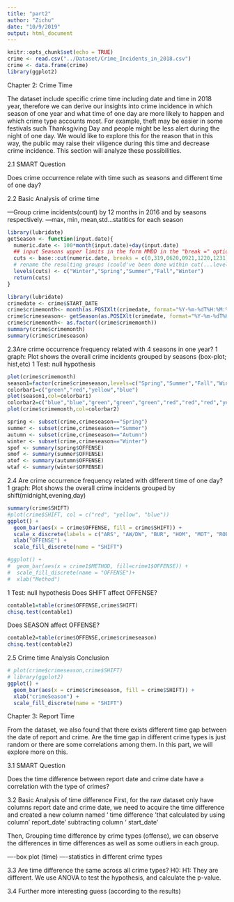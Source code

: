 ```yaml
---
title: "part2"
author: "Zichu"
date: "10/9/2019"
output: html_document
---
```


```r
knitr::opts_chunk$set(echo = TRUE)
crime <- read.csv("../Dataset/Crime_Incidents_in_2018.csv")
crime <- data.frame(crime)
library(ggplot2)
```


Chapter 2: Crime Time

The dataset include specific crime time including date and time in 2018 year, therefore we can derive our insights into crime incidence in  which season of one year and what time of one day are more likely to happen and which crime type accounts most. For example, theft may be easier in some festivals such Thanksgiving Day and people might be less alert during the night of one day. We would like to explore this for the reason that in this way, the public may raise their viligence during this time and decrease crime incidence.  This section will analyze these possibilities.


2.1 SMART Question

Does crime occurrence relate with time such as seasons and different time of one day?

2.2 Basic Analysis of crime time

—Group crime incidents(count) by 12 months in 2016 and by seasons respectively.
—max, min, mean,std…statitics for each season
```r
library(lubridate)
getSeason <- function(input.date){
  numeric.date <- 100*month(input.date)+day(input.date)
  ## input Seasons upper limits in the form MMDD in the "break =" option:
  cuts <- base::cut(numeric.date, breaks = c(0,319,0620,0921,1220,1231)) 
  # rename the resulting groups (could've been done within cut(...levels=) if "Winter" wasn't double
  levels(cuts) <- c("Winter","Spring","Summer","Fall","Winter")
  return(cuts)
}
```


```r
library(lubridate)
crimedate <- crime$START_DATE
crime$crimemonth<- month(as.POSIXlt(crimedate, format="%Y-%m-%dT%H:%M:%S.000Z"))
crime$crimeseason<- getSeason(as.POSIXlt(crimedate, format="%Y-%m-%dT%H:%M:%S.000Z"))
crime$crimemonth<- as.factor((crime$crimemonth))
summary(crime$crimemonth)
summary(crime$crimeseason)
```

2.3Are crime occurrence frequency related with 4 seasons in one year?
1 graph:
Plot shows the overall crime incidents grouped by seasons (box-plot; hist,etc)
1 Test: null hypothesis
```r
plot(crime$crimemonth)
season1=factor(crime$crimeseason,levels=c("Spring","Summer","Fall","Winter"))
colorbar1=c("green","red","yellow","blue")
plot(season1,col=colorbar1)
colorbar2=c("blue","blue","green","green","green","red","red","red","yellow","yellow","yellow","blue")
plot(crime$crimemonth,col=colorbar2)

```

```r
spring <- subset(crime,crimeseason=="Spring")
summer <- subset(crime,crimeseason=="Summer")
autumn <- subset(crime,crimeseason=="Autumn")
winter <- subset(crime,crimeseason=="Winter")
spof <- summary(spring$OFFENSE)
smof <- summary(summer$OFFENSE)
atof <- summary(autumn$OFFENSE)
wtaf <- summary(winter$OFFENSE)
```




2.4 Are crime occurrence frequency related with different time of one day?
1 graph:
Plot shows the overall crime incidents grouped by shift(midnight,evening,day) 
```r
summary(crime$SHIFT)
#plot(crime$SHIFT, col = c("red", "yellow", "blue"))
ggplot() + 
  geom_bar(aes(x = crime$OFFENSE, fill = crime$SHIFT)) + 
  scale_x_discrete(labels = c("ARS", "AW/DW", "BUR", "HOM", "MOT", "ROB", "SA", "TF/A", "T/O")) +
  xlab("OFFENSE") +
  scale_fill_discrete(name = "SHIFT")

#ggplot() +
#  geom_bar(aes(x = crime1$METHOD, fill=crime1$OFFENSE)) +
#  scale_fill_discrete(name = "OFFENSE")+
#  xlab("Method")
```

1 Test: null hypothesis
Does SHIFT affect OFFENSE?
```r
contable1=table(crime$OFFENSE,crime$SHIFT)
chisq.test(contable1)
```

Does SEASON affect OFFENSE?
```r
contable2=table(crime$OFFENSE,crime$crimeseason)
chisq.test(contable2)
```



2.5 Crime time Analysis Conclusion
```r
# plot(crime$crimeseason,crime$SHIFT)
# library(ggplot2)
ggplot() + 
  geom_bar(aes(x = crime$crimeseason, fill = crime$SHIFT)) +
  xlab("crimeSeason") +
  scale_fill_discrete(name = "SHIFT")
```

Chapter 3: Report Time

From the dataset, we also found that there exists different time gap between the date of report and crime. Are the time gap in different crime types is just random or there are some correlations among them. In this part, we will explore more on this.

3.1 SMART Question

Does the time difference between report date and crime date have a correlation with the type of crimes?

3.2 Basic Analysis of time difference
First, for the raw dataset only have columns report date and crime date, we need to acquire the time difference and created a new column named ‘ time difference ’that calculated by using column’ report_date’ subtracting column ‘ start_date’

Then, Grouping time difference by crime types  (offense), we can observe the differences in time differences as well as some outliers in each group.

—-box plot (time)
—-statistics in different crime types

3.3 Are time difference the same across all crime types?
H0:
H1: They are different.
We use ANOVA to test the hypothesis, and calculate the p-value.

3.4 Further more interesting guess (according to the results)
